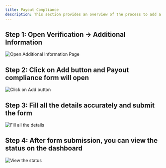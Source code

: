 ```yaml
---
title: Payout Compliance
description: This section provides an overview of the process to add a bank account to your Dodo Payments account.
---
```


## Step 1: Open Verification  → Additional Information

<Frame>
    <img src="/images/guides/compliance/Compliance 1.png" alt="Open Additional Information Page"/>
</Frame>

## Step 2: Click on Add button and Payout compliance form will open 

<Frame>
    <img src="/images/guides/compliance/Compliance 2.png" alt="Click on Add button"/>
</Frame>

## Step 3: Fill all the details accurately and submit the form 

<Frame>
    <img src="/images/guides/compliance/Compliance 3.png" alt="Fill all the details"/>
</Frame>

## Step 4: After form submission, you can view the status on the dashboard

<Frame>
    <img src="/images/guides/compliance/Compliance 4.png" alt="View the status"/>
</Frame>
